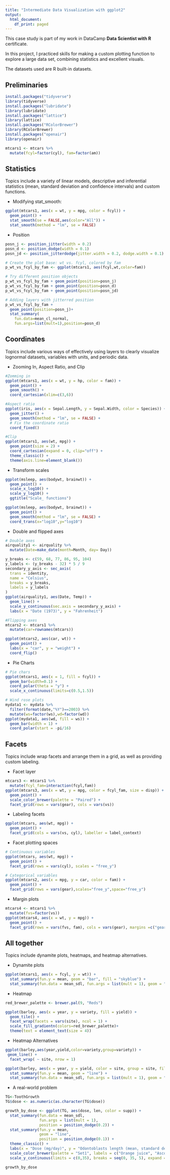 ```yaml
---
title: "Intermediate Data Visualization with ggplot2"
output:
  html_document:
    df_print: paged
---
```

This case study is part of my work in DataCamp **Data Scientist with R** certificate.

In this project, I practiced skills for making a custom plotting function to explore a large data set, combining statistics and excellent visuals.

The datasets used are R built-in datasets.

## Preliminaries

```r
install.packages("tidyverse")
library(tidyverse)
install.packages("lubridate")
library(lubridate)
install.packages("lattice")
library(lattice)
install.packages("RColorBrewer")
library(RColorBrewer)
install.packages("openair")
library(openair)

mtcars1 <- mtcars %>%
  mutate(fcyl=factor(cyl), fam=factor(am))
```

## Statistics
Topics include a variety of linear models, descriptive and inferential statistics (mean, standard deviation and confidence intervals) and custom functions.

- Modifying stat_smooth:
```r
ggplot(mtcars1, aes(x = wt, y = mpg, color = fcyl)) +
  geom_point() +
  stat_smooth(se = FALSE,aes(color="All")) +
  stat_smooth(method = "lm", se = FALSE)
```

- Position
```r
posn_j <- position_jitter(width = 0.2)
posn_d <- position_dodge(width = 0.1)
posn_jd <- position_jitterdodge(jitter.width = 0.2, dodge.width = 0.1)

# Create the plot base: wt vs. fcyl, colored by fam
p_wt_vs_fcyl_by_fam <- ggplot(mtcars1, aes(fcyl,wt,color=fam))

# Try different position objects
p_wt_vs_fcyl_by_fam + geom_point(position=posn_j)
p_wt_vs_fcyl_by_fam + geom_point(position=posn_d)
p_wt_vs_fcyl_by_fam + geom_point(position=posn_jd)

# Adding layers with jitterred position
p_wt_vs_fcyl_by_fam +
  geom_point(position=posn_j)+
  stat_summary(
    fun.data=mean_cl_normal,
    fun.args=list(mult=1),position=posn_d)
```

## Coordinates
Topics include various ways of effectively using layers to clearly visualize lognormal datasets, variables with units, and periodic data.

- Zooming In, Aspect Ratio, and Clip
```r
#Zomming in
ggplot(mtcars1, aes(x = wt, y = hp, color = fam)) +
  geom_point() +
  geom_smooth() +
  coord_cartesian(xlim=c(3,6))

#Aspect ratio
ggplot(iris, aes(x = Sepal.Length, y = Sepal.Width, color = Species)) +
  geom_jitter() +
  geom_smooth(method = "lm", se = FALSE) +
  # Fix the coordinate ratio
  coord_fixed()

#Clip
ggplot(mtcars1, aes(wt, mpg)) +
  geom_point(size = 2) +
  coord_cartesian(expand = 0, clip="off") +
  theme_classic() +
  theme(axis.line=element_blank())
```

- Transform scales
```r
ggplot(msleep, aes(bodywt, brainwt)) +
  geom_point() +
  scale_x_log10() +
  scale_y_log10() +
  ggtitle("Scale_ functions")

ggplot(msleep, aes(bodywt, brainwt)) +
  geom_point() +
  geom_smooth(method = "lm", se = FALSE) +
  coord_trans(x="log10",y="log10")
```
- Double and flipped axes
```r
# Double axes
airquality1 <- airquality %>%
  mutate(Date=make_date(month=Month, day= Day))

y_breaks <- c(59, 68, 77, 86, 95, 104)
y_labels <- (y_breaks - 32) * 5 / 9
secondary_y_axis <- sec_axis(
  trans = identity,
  name = "Celsius",
  breaks = y_breaks,
  labels = y_labels
)
ggplot(airquality1, aes(Date, Temp)) +
  geom_line() +
  scale_y_continuous(sec.axis = secondary_y_axis) +
  labs(x = "Date (1973)", y = "Fahrenheit")

#Flipping axes
mtcars2 <- mtcars1 %>%
  mutate(car=rownames(mtcars))

ggplot(mtcars2, aes(car, wt)) +
  geom_point() +
  labs(x = "car", y = "weight") +
  coord_flip()
```

- Pie Charts
```r
# Pie chars
ggplot(mtcars1, aes(x = 1, fill = fcyl)) +
  geom_bar(width=0.1) +
  coord_polar(theta = "y") +
  scale_x_continuous(limits=c(0.5,1.5))

# Wind rose plots
mydata1 <- mydata %>%
  filter(format(date,"%Y")==2003) %>%
  mutate(ws=factor(ws),wd=factor(wd))
ggplot(mydata1, aes(wd, fill = ws)) +
  geom_bar(width = 1) +
  coord_polar(start = -pi/16)
```


## Facets
Topics include wrap facets and arrange them in a grid, as well as providing custom labeling.

- Facet layer
```r
mtcars3 <- mtcars1 %>%
  mutate(fcyl_fam=interaction(fcyl,fam))
ggplot(mtcars3, aes(x = wt, y = mpg, color = fcyl_fam, size = disp)) +
  geom_point() +
  scale_color_brewer(palette = "Paired") +
  facet_grid(rows = vars(gear), cols = vars(vs))
```

- Labeling facets
```r
ggplot(mtcars, aes(wt, mpg)) +
  geom_point() +
  facet_grid(cols = vars(vs, cyl), labeller = label_context)
```

- Facet plotting spaces
```r
# Continuous variables
ggplot(mtcars, aes(wt, mpg)) +
  geom_point() + 
  facet_grid(rows = vars(cyl), scales = "free_y")

# Categorical variables
ggplot(mtcars2, aes(x = mpg, y = car, color = fam)) +
  geom_point() +
  facet_grid(rows = vars(gear),scales="free_y",space="free_y")
```

- Margin plots
```r
mtcars4 <- mtcars1 %>%
  mutate(fvs=factor(vs))
ggplot(mtcars4, aes(x = wt, y = mpg)) + 
  geom_point() +
  facet_grid(rows = vars(fvs, fam), cols = vars(gear), margins =c("gear","fvs"))
```


## All together
Topics include dynamite plots, heatmaps, and heatmap alternatives.

- Dynamite plots
```r
ggplot(mtcars1, aes(x = fcyl, y = wt)) +
  stat_summary(fun.y = mean, geom = "bar", fill = "skyblue") +
  stat_summary(fun.data = mean_sdl, fun.args = list(mult = 1), geom = "errorbar", width = 0.1)
```

- Heatmap
```r
red_brewer_palette <- brewer.pal(9, "Reds")

ggplot(barley, aes(x = year, y = variety, fill = yield)) +
  geom_tile() + 
  facet_wrap(facets = vars(site), ncol = 1) +
  scale_fill_gradientn(colors=red_brewer_palette)+
  theme(text = element_text(size = 4))
```

- Heatmap Alternatives
```r
ggplot(barley,aes(year,yield,color=variety,group=variety)) +
 geom_line() +
  facet_wrap( ~ site, nrow = 1)

ggplot(barley, aes(x = year, y = yield, color = site, group = site, fill = site)) +
  stat_summary(fun.y = mean, geom = "line") +
  stat_summary(fun.data = mean_sdl, fun.args = list(mult = 1), geom = "ribbon", alpha = 0.1, color = NA)
```

- A real-world problem
```r
TG<-ToothGrowth
TG$dose <- as.numeric(as.character(TG$dose))

growth_by_dose <- ggplot(TG, aes(dose, len, color = supp)) +
  stat_summary(fun.data = mean_sdl,
               fun.args = list(mult = 1),
               position = position_dodge(0.2)) +
  stat_summary(fun.y = mean,
               geom = "line",
               position = position_dodge(0.1)) +
  theme_classic() +
  labs(x = "Dose (mg/day)", y = "Odontoblasts length (mean, standard deviation)", color = "Supplement") +
  scale_color_brewer(palette = "Set1", labels = c("Orange juice", "Ascorbic acid")) +
  scale_y_continuous(limits = c(0,35), breaks = seq(0, 35, 5), expand = c(0,0))

growth_by_dose
```